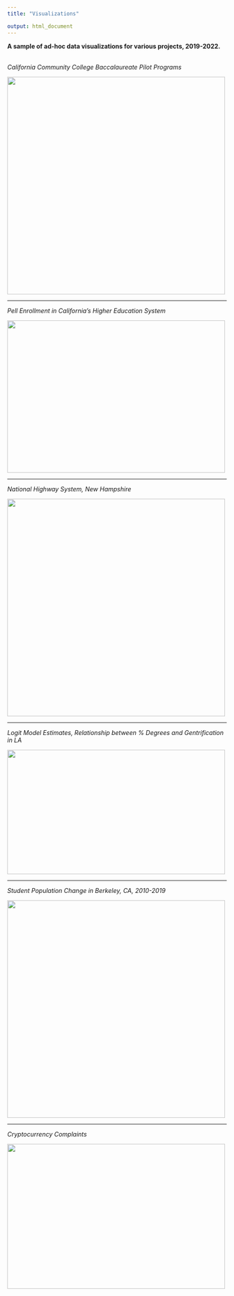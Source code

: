 ```yaml
---
title: "Visualizations"

output: html_document
---
```

**A sample of ad-hoc data visualizations for various projects, 2019-2022.**
<br> 
<br>

*California Community College Baccalaureate Pilot Programs*
<br>

<img src="ccb_map4.png" width="500" height="500">


***

*Pell Enrollment in California's Higher Education System*
<br>

<img src="ccb_system_pell.png" width="500" height="350">

***


*National Highway System, New Hampshire*
<br>

<img src="nh_nhs_map.jpeg" width="500" height="500">

***


*Logit Model Estimates, Relationship between % Degrees and Gentrification in LA*
<br>

<img src="gent_coefs_ashe.png" width="500" height="286">

***



*Student Population Change in Berkeley, CA, 2010-2019*
<br>

<img src="berkeley_change.jpeg" width="500" height="500">

***

*Cryptocurrency Complaints*
<br>

<img src="virtual_company2.jpeg" width="500" height="333.33333">

